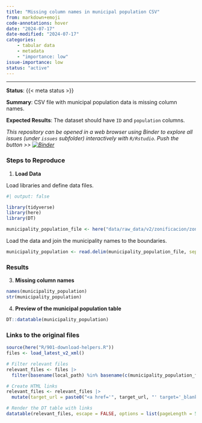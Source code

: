 ```yaml
---
title: "Missing column names in municipal population CSV"
from: markdown+emoji
code-annotations: hover
date: "2024-07-17"
date-modified: "2024-07-17"
categories:
    - tabular data
    - metadata
    - "importance: low"
issue-importance: low
status: "active"
---
```


---

**Status**: {{< meta status >}}

**Summary**: CSV file with municipal population data is missing column names.

**Expected Results**: The dataset should have `ID` and `population` columns.

*This repository can be opened in a web browser using Binder to explore all issues (under `issues` subfolder) interactively with `R/Rstudio`. Push the button >> [![Binder](https://mybinder.org/badge_logo.svg)](https://mybinder.org/v2/gh/e-kotov/mitma-data-issues/HEAD?urlpath=rstudio){target="_blank"}*

### Steps to Reproduce

1. **Load Data**

Load libraries and define data files.

```r
#| output: false

library(tidyverse)
library(here)
library(DT)

municipality_population_file <- here("data/raw_data/v2/zonificacion/zonificacion_municipios/poblacion_municipios.csv")
```

Load the data and join the municipality names to the boundaries.


```r
municipality_population <- read.delim(municipality_population_file, sep = "|")
```


### Results

3. **Missing column names**

```r
names(municipality_population)
str(municipality_population)
```

4. **Preview of the municipal population table**

```r
DT::datatable(municipality_population)
```



### Links to the original files

```r
source(here("R/901-download-helpers.R"))
files <- load_latest_v2_xml()

# Filter relevant files
relevant_files <- files |> 
  filter(basename(local_path) %in% basename(c(municipality_population_file)) )

# Create HTML links
relevant_files <- relevant_files |> 
  mutate(target_url = paste0("<a href='", target_url, "' target='_blank'>", target_url, "</a>"))

# Render the DT table with links
datatable(relevant_files, escape = FALSE, options = list(pageLength = 5))
```


